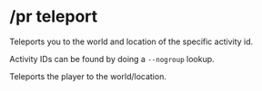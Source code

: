 
# /pr teleport

<Command command="teleport (activity id)" alias="tp" />

Teleports you to the world and location of the specific activity id.

Activity IDs can be found by doing a `--nogroup` lookup.

<Command command="teleport loc (player name) (world name) (x) (y) (z)" />

Teleports the player to the world/location.
